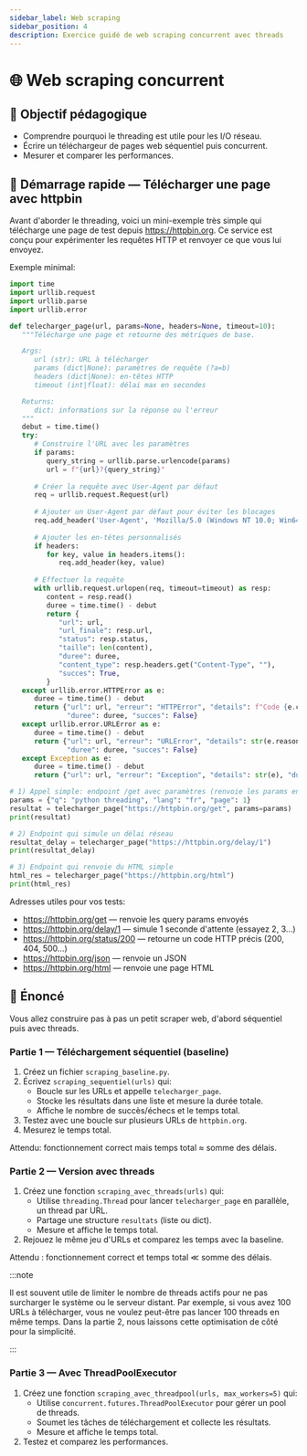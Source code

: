 ```yaml
---
sidebar_label: Web scraping
sidebar_position: 4
description: Exercice guidé de web scraping concurrent avec threads
---
```


# 🌐 Web scraping concurrent

## 🎯 Objectif pédagogique

- Comprendre pourquoi le threading est utile pour les I/O réseau.
- Écrire un téléchargeur de pages web séquentiel puis concurrent.
- Mesurer et comparer les performances.

## 🔰 Démarrage rapide — Télécharger une page avec httpbin

Avant d'aborder le threading, voici un mini-exemple très simple qui télécharge
une page de test depuis https://httpbin.org. Ce service est conçu pour
expérimenter les requêtes HTTP et renvoyer ce que vous lui envoyez.

Exemple minimal:

```python
import time
import urllib.request
import urllib.parse
import urllib.error

def telecharger_page(url, params=None, headers=None, timeout=10):
   """Télécharge une page et retourne des métriques de base.

   Args:
      url (str): URL à télécharger
      params (dict|None): paramètres de requête (?a=b)
      headers (dict|None): en-têtes HTTP
      timeout (int|float): délai max en secondes

   Returns:
      dict: informations sur la réponse ou l'erreur
   """
   debut = time.time()
   try:
      # Construire l'URL avec les paramètres
      if params:
         query_string = urllib.parse.urlencode(params)
         url = f"{url}?{query_string}"
      
      # Créer la requête avec User-Agent par défaut
      req = urllib.request.Request(url)
      
      # Ajouter un User-Agent par défaut pour éviter les blocages
      req.add_header('User-Agent', 'Mozilla/5.0 (Windows NT 10.0; Win64; x64) AppleWebKit/537.36')
      
      # Ajouter les en-têtes personnalisés
      if headers:
         for key, value in headers.items():
            req.add_header(key, value)
      
      # Effectuer la requête
      with urllib.request.urlopen(req, timeout=timeout) as resp:
         content = resp.read()
         duree = time.time() - debut
         return {
            "url": url,
            "url_finale": resp.url,
            "status": resp.status,
            "taille": len(content),
            "duree": duree,
            "content_type": resp.headers.get("Content-Type", ""),
            "succes": True,
         }
   except urllib.error.HTTPError as e:
      duree = time.time() - debut
      return {"url": url, "erreur": "HTTPError", "details": f"Code {e.code}: {e.reason}",
              "duree": duree, "succes": False}
   except urllib.error.URLError as e:
      duree = time.time() - debut
      return {"url": url, "erreur": "URLError", "details": str(e.reason),
              "duree": duree, "succes": False}
   except Exception as e:
      duree = time.time() - debut
      return {"url": url, "erreur": "Exception", "details": str(e), "duree": duree, "succes": False}

# 1) Appel simple: endpoint /get avec paramètres (renvoie les params envoyés)
params = {"q": "python threading", "lang": "fr", "page": 1}
resultat = telecharger_page("https://httpbin.org/get", params=params)
print(resultat)

# 2) Endpoint qui simule un délai réseau
resultat_delay = telecharger_page("https://httpbin.org/delay/1")
print(resultat_delay)

# 3) Endpoint qui renvoie du HTML simple
html_res = telecharger_page("https://httpbin.org/html")
print(html_res)
```

Adresses utiles pour vos tests:
- https://httpbin.org/get — renvoie les query params envoyés
- https://httpbin.org/delay/1 — simule 1 seconde d'attente (essayez 2, 3…)
- https://httpbin.org/status/200 — retourne un code HTTP précis (200, 404, 500…)
- https://httpbin.org/json — renvoie un JSON
- https://httpbin.org/html — renvoie une page HTML


## 📜 Énoncé

Vous allez construire pas à pas un petit scraper web, d'abord séquentiel puis
avec threads.

### Partie 1 — Téléchargement séquentiel (baseline)

1. Créez un fichier `scraping_baseline.py`.
3. Écrivez `scraping_sequentiel(urls)` qui:
   - Boucle sur les URLs et appelle `telecharger_page`.
   - Stocke les résultats dans une liste et mesure la durée totale.
   - Affiche le nombre de succès/échecs et le temps total.
4. Testez avec une boucle sur plusieurs URLs de `httpbin.org`.
5. Mesurez le temps total.

Attendu: fonctionnement correct mais temps total ≈ somme des délais.

### Partie 2 — Version avec threads

1. Créez une fonction `scraping_avec_threads(urls)` qui:
   - Utilise `threading.Thread` pour lancer `telecharger_page` en parallèle, un thread par URL.
   - Partage une structure `resultats` (liste ou dict).
   - Mesure et affiche le temps total.
2. Rejouez le même jeu d'URLs et comparez les temps avec la baseline.

Attendu : fonctionnement correct et temps total ≪ somme des délais.

:::note

Il est souvent utile de limiter le nombre de threads actifs pour ne pas
surcharger le système ou le serveur distant. Par exemple, si vous avez 100 URLs à
télécharger, vous ne voulez peut-être pas lancer 100 threads en même temps. Dans 
la partie 2, nous laissons cette optimisation de côté pour la simplicité.

:::

### Partie 3 — Avec ThreadPoolExecutor

1. Créez une fonction `scraping_avec_threadpool(urls, max_workers=5)` qui:
   - Utilise `concurrent.futures.ThreadPoolExecutor` pour gérer un pool de threads.
   - Soumet les tâches de téléchargement et collecte les résultats.
   - Mesure et affiche le temps total.
2. Testez et comparez les performances.